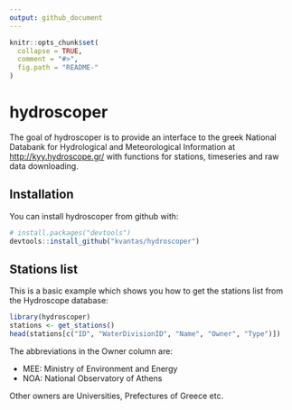 ```yaml
---
output: github_document
---
```


<!-- README.md is generated from README.Rmd. Please edit that file -->

```r
knitr::opts_chunk$set(
  collapse = TRUE,
  comment = "#>",
  fig.path = "README-"
)
```

# hydroscoper

The goal of hydroscoper is to provide an interface to the greek National Databank for Hydrological and Meteorological Information  at <http://kyy.hydroscope.gr/> with functions for stations, timeseries and raw data downloading.

## Installation

You can install hydroscoper from github with:

```r
# install.packages("devtools")
devtools::install_github("kvantas/hydroscoper")
```

## Stations list

This is a basic example which shows you how to get the stations list from the Hydroscope database:

```r
library(hydroscoper)
stations <- get_stations()
head(stations[c("ID", "WaterDivisionID", "Name", "Owner", "Type")])
```

The abbreviations in the Owner column are:

* MEE: Ministry of Environment and Energy
* NOA: National Observatory of Athens

Other owners are Universities, Prefectures of Greece etc.

